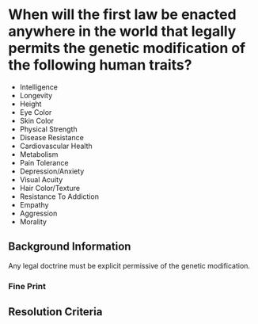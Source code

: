 # When will the first law be enacted anywhere in the world that legally permits the genetic modification of the following human traits?

* Intelligence
* Longevity
* Height
* Eye Color
* Skin Color
* Physical Strength
* Disease Resistance
* Cardiovascular Health
* Metabolism
* Pain Tolerance
* Depression/Anxiety
* Visual Acuity
* Hair Color/Texture
* Resistance To Addiction
* Empathy
* Aggression
* Morality

## Background Information

Any legal doctrine must be explicit permissive of the genetic modification.

### Fine Print

## Resolution Criteria
